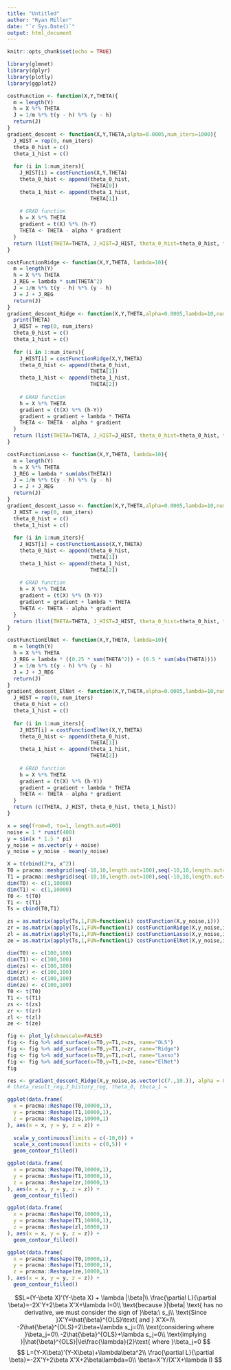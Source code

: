 ---
title: "Untitled"
author: "Ryan Miller"
date: "`r Sys.Date()`"
output: html_document
---

```{r setup, include=FALSE}
knitr::opts_chunk$set(echo = TRUE)
```
```{r}
library(glmnet)
library(dplyr)
library(plotly)
library(ggplot2)
```

```{r}
costFunction <- function(X,Y,THETA){
  m = length(Y)
  h = X %*% THETA
  J = 1/m %*% t(y - h) %*% (y - h)
  return(J)
}
gradient_descent <- function(X,Y,THETA,alpha=0.0005,num_iters=1000){
  J_HIST = rep(0, num_iters)
  theta_0_hist = c()
  theta_1_hist = c()
  
  for (i in 1:num_iters){
    J_HIST[i] = costFunction(X,Y,THETA)
    theta_0_hist <- append(theta_0_hist,
                           THETA[0])
    theta_1_hist <- append(theta_1_hist,
                           THETA[1])
    
    # GRAD function
    h = X %*% THETA
    gradient = t(X) %*% (h-Y)
    THETA <- THETA - alpha * gradient
  }
  return (list(THETA=THETA, J_HIST=J_HIST, theta_0_hist=theta_0_hist, theta_1_hist=theta_1_hist))
}
```

```{r}
costFunctionRidge <- function(X,Y,THETA, lambda=10){
  m = length(Y)
  h = X %*% THETA
  J_REG = lambda * sum(THETA^2)
  J = 1/m %*% t(y - h) %*% (y - h) 
  J = J + J_REG
  return(J)
}
gradient_descent_Ridge <- function(X,Y,THETA,alpha=0.0005,lambda=10,num_iters=1000){
  print(THETA)
  J_HIST = rep(0, num_iters)
  theta_0_hist = c()
  theta_1_hist = c()
  
  for (i in 1:num_iters){
    J_HIST[i] = costFunctionRidge(X,Y,THETA)
    theta_0_hist <- append(theta_0_hist,
                           THETA[1])
    theta_1_hist <- append(theta_1_hist,
                           THETA[2])
    
    # GRAD function
    h = X %*% THETA
    gradient = (t(X) %*% (h-Y)) 
    gradient = gradient + lambda * THETA
    THETA <- THETA - alpha * gradient
  }
  return (list(THETA=THETA, J_HIST=J_HIST, theta_0_hist=theta_0_hist, theta_1_hist=theta_1_hist))
}
```

```{r}
costFunctionLasso <- function(X,Y,THETA, lambda=10){
  m = length(Y)
  h = X %*% THETA
  J_REG = lambda * sum(abs(THETA))
  J = 1/m %*% t(y - h) %*% (y - h)
  J = J + J_REG
  return(J)
}
gradient_descent_Lasso <- function(X,Y,THETA,alpha=0.0005,lambda=10,num_iters=1000){
  J_HIST = rep(0, num_iters)
  theta_0_hist = c()
  theta_1_hist = c()
  
  for (i in 1:num_iters){
    J_HIST[i] = costFunctionLasso(X,Y,THETA)
    theta_0_hist <- append(theta_0_hist,
                           THETA[1])
    theta_1_hist <- append(theta_1_hist,
                           THETA[2])
    
    # GRAD function
    h = X %*% THETA
    gradient = (t(X) %*% (h-Y))
    gradient = gradient + lambda * THETA
    THETA <- THETA - alpha * gradient
  }
  return (list(THETA=THETA, J_HIST=J_HIST, theta_0_hist=theta_0_hist, theta_1_hist=theta_1_hist))
}
```

```{r}
costFunctionElNet <- function(X,Y,THETA, lambda=10){
  m = length(Y)
  h = X %*% THETA
  J_REG = lambda * ((0.25 * sum(THETA^2)) + (0.5 * sum(abs(THETA))))
  J = 1/m %*% t(y - h) %*% (y - h)
  J = J + J_REG
  return(J)
}
gradient_descent_ElNet <- function(X,Y,THETA,alpha=0.0005,lambda=10,num_iters=1000){
  J_HIST = rep(0, num_iters)
  theta_0_hist = c()
  theta_1_hist = c()
  
  for (i in 1:num_iters){
    J_HIST[i] = costFunctionElNet(X,Y,THETA)
    theta_0_hist <- append(theta_0_hist,
                           THETA[1])
    theta_1_hist <- append(theta_1_hist,
                           THETA[2])
    
    # GRAD function
    h = X %*% THETA
    gradient = (t(X) %*% (h-Y))
    gradient = gradient + lambda * THETA
    THETA <- THETA - alpha * gradient
  }
  return (c(THETA, J_HIST, theta_0_hist, theta_1_hist))
}
```

```{r}
x = seq(from=0, to=1, length.out=400)
noise = 1 * runif(400)
y = sin(x * 1.5 * pi)
y_noise = as.vector(y + noise)
y_noise = y_noise - mean(y_noise)
```

```{r}
X = t(rbind(2*x, x^2))
T0 = pracma::meshgrid(seq(-10,10,length.out=100),seq(-10,10,length.out=100))$X
T1 = pracma::meshgrid(seq(-10,10,length.out=100),seq(-10,10,length.out=100))$Y
dim(T0) <- c(1,10000)
dim(T1) <- c(1,10000)
T0 <- t(T0)
T1 <- t(T1)
Ts = cbind(T0,T1)

zs = as.matrix(apply(Ts,1,FUN=function(i) costFunction(X,y_noise,i)))
zr = as.matrix(apply(Ts,1,FUN=function(i) costFunctionRidge(X,y_noise,i)))
zl = as.matrix(apply(Ts,1,FUN=function(i) costFunctionLasso(X,y_noise,i)))
ze = as.matrix(apply(Ts,1,FUN=function(i) costFunctionElNet(X,y_noise,i)))

dim(T0) <- c(100,100)
dim(T1) <- c(100,100)
dim(zs) <- c(100,100)
dim(zr) <- c(100,100)
dim(zl) <- c(100,100)
dim(ze) <- c(100,100)
T0 <- t(T0)
T1 <- t(T1)
zs <- t(zs)
zr <- t(zr)
zl <- t(zl)
ze <- t(ze)

```

```{r}
fig <- plot_ly(showscale=FALSE) 
fig <- fig %>% add_surface(x=T0,y=T1,z=zs, name="OLS")
fig <- fig %>% add_surface(x=T0,y=T1,z=zr, name="Ridge")
fig <- fig %>% add_surface(x=T0,y=T1,z=zl, name="Lasso")
fig <- fig %>% add_surface(x=T0,y=T1,z=ze, name="ElNet")
fig
```
```{r}
res <- gradient_descent_Ridge(X,y_noise,as.vector(c(7.,10.)), alpha = 0.8,lambda = 10, num_iters=5000)
# theta_result_reg,J_history_reg, theta_0, theta_1 = 
```

```{r}
ggplot(data.frame(
  x = pracma::Reshape(T0,10000,1),
  y = pracma::Reshape(T1,10000,1),
  z = pracma::Reshape(zs,10000,1)
), aes(x = x, y = y, z = z)) +
  
  scale_y_continuous(limits = c(-10,0)) +
  scale_x_continuous(limits = c(0,5)) +
  geom_contour_filled()
```

```{r}
ggplot(data.frame(
  x = pracma::Reshape(T0,10000,1),
  y = pracma::Reshape(T1,10000,1),
  z = pracma::Reshape(zr,10000,1)
), aes(x = x, y = y, z = z)) +
  geom_contour_filled()
```

```{r}
ggplot(data.frame(
  x = pracma::Reshape(T0,10000,1),
  y = pracma::Reshape(T1,10000,1),
  z = pracma::Reshape(zl,10000,1)
), aes(x = x, y = y, z = z)) +
  geom_contour_filled()
```

```{r}
ggplot(data.frame(
  x = pracma::Reshape(T0,10000,1),
  y = pracma::Reshape(T1,10000,1),
  z = pracma::Reshape(ze,10000,1)
), aes(x = x, y = y, z = z)) +
  geom_contour_filled()
```


$$L=(Y-\beta X)'(Y-\beta X) + \lambda |\beta|\\ 
\frac{\partial L}{\partial \beta}=-2X'Y+2\beta X'X+\lambda I=0\\ 
\text{because }|\beta| \text{ has no derivative, we must consider the sign of }\beta:\ s_j\\ 
\text{Since }X'Y=\hat{\beta}^{OLS}\text{ and } X'X=I\\ 
-2\hat{\beta}^{OLS}+2\beta+\lambda s_j=0\\ 
\text{considering where }\beta_j=0\\
-2\hat{\beta}^{OLS}+\lambda s_j=0\\ 
\text{implying }|\hat{\beta}^{OLS}|\le\frac{\lambda}{2}\text{ where }\beta_j=0
$$
$$
L=(Y-X\beta)'(Y-X\beta)+\lambda\beta^2\\
\frac{\partial L}{\partial \beta}=-2X'Y+2\beta X'X+2\beta\lambda=0\\
\beta=X'Y/(X'X+\lambda I)
$$
\begin{equation}

\end{equation}


